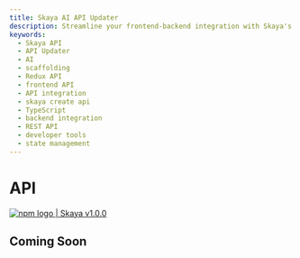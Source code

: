 ```yaml
---
title: Skaya AI API Updater 
description: Streamline your frontend-backend integration with Skaya's AI API Generator. Learn how to use the `skaya create api` command to scaffold production-ready Redux or Direct APIs in seconds.
keywords:
  - Skaya API
  - API Updater
  - AI
  - scaffolding
  - Redux API
  - frontend API
  - API integration
  - skaya create api
  - TypeScript
  - backend integration
  - REST API
  - developer tools
  - state management
---
```


# API

<div
  style={{
    display: "flex",
    alignItems: "center",
    borderRadius: "4px",
    height: "20px",
    border: "2px solid red",
    padding: "1rem",
  }}
>
  <a
    href="https://www.npmjs.com/package/skaya"
    target="_blank"
    style={{
      display: "flex",
      alignItems: "center",
      gap: "0.5rem",
      color: "#cb3837",
      textDecoration: "none",
      fontWeight: "bold"
    }}
  >
    <img
      src="/logo/npm-logo-red.png"
      alt="npm logo"
      style={{ height: "12px" }}
    />
    <span>| Skaya v1.0.0</span>
  </a>
</div>

## Coming Soon